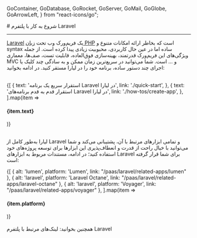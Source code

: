 
  GoContainer,
  GoDatabase,
  GoRocket,
  GoServer,
  GoMail,
  GoGlobe,
  GoArrowLeft,
} from "react-icons/go";


<Layout>
<Head>
<title>مستندات شروع به کار با Laravel - لیارا</title>
<meta property="og:title" content="مستندات خدمات رایانش ابری لیارا" />
<meta property="og:description" content="مستندات مربوط به شروع به کار در پلتفرم Laravel در لیارا"  />
<meta property="og:image" content="https://media.liara.ir/logos/liara-poster.jpg" />
</Head>
# شروع به کار با پلتفرم Laravel
<hr className="mb-2" />

<a href="https://laravel.com/" className="text-[#2196f3] ">Laravel</a> یک فریم‌ورک وب تحت <a href="/paas/php/getting-started" className="text-[#2196f3] ">زبان PHP</a> است که بخاطر ارائه امکانات متنوع و syntax ساده اما در عین حال کاربردی،
محبوبیت زیادی پیدا کرده است. از جمله ویژگی‌های این فریم‌ورک قدرتمند، بهینه‌سازی فوق‌العاده، قابلیت تست، صف‌ها، معماری MVC و ... است. 
 شما می‌توانید در سریع‌ترین زمان ممکن و به سادگی چند کلیک یا اجرای چند دستور ساده، برنامه خود را در لیارا مستقر کنید. در ادامه بخوانید:

<br />

<div className="grid md:grid-cols-2 gap-4">
            {[
    {
      text: 'استقرار سریع یک برنامه Laravel در لیارا',
      link: './quick-start',
    },
    {
      text: 'استقرار قدم به قدم برنامه‌های Laravel در لیارا',
      link: './how-tos/create-app',
    },
  ].map(item =>
              <Link href={item.link}>
                <Card className="flex cursor-pointer w-full items-center justify-between">
                  <div className="flex items-center gap-3">
                    <h4>
                      {item.text}
                    </h4>
                  </div>
                  <GoArrowLeft className="ml-1" />
                </Card>
              </Link>
            )}
          </div>

<br />

لیارا به‌طور کامل از Laravel و تمامی ابزارهای مرتبط با آن، پشتیبانی می‌کند و شما می‌توانید با خیال راحت از قدرت و انعطاف‌پذیری این ابزارها برای توسعه پروژه‌های خود استفاده کنید؛
در ادامه، مستندات مربوط به ابزارهای Laravel برای شما قرار گرفته است:
<br />

<div className="grid md:grid-cols-2 gap-4">
            {[
    { alt: 'lumen', platform: 'Lumen', link: "/paas/laravel/related-apps/lumen" },
    { alt: 'laravel', platform: 'Laravel Octane', link: "/paas/laravel/related-apps/laravel-octane" },
    { alt: 'laravel', platform: 'Voyager', link: "/paas/laravel/related-apps/voyager" },
  ].map(item =>
              <Link href={item.link}>
                <Card className="flex cursor-pointer w-full items-center justify-between">
                  <div className="flex items-center gap-3">
                    <div className="w-[40px] p-1  bg-[#333] rounded-lg">
                      <PlatformIcon platform={item.alt} />
                    </div>
                    <h4>
                      {item.platform}
                    </h4>
                  </div>
                  <GoArrowLeft className="ml-1" />
                </Card>
              </Link>
            )}
          </div>
<br />

<Alert variant="success">
همچنین بخوانید:
<Link href='./related-links' className="text-[#2196f3] ">
 لینک‌های مرتبط با پلتفرم Laravel
</Link>
</Alert>
<br />

</Layout>